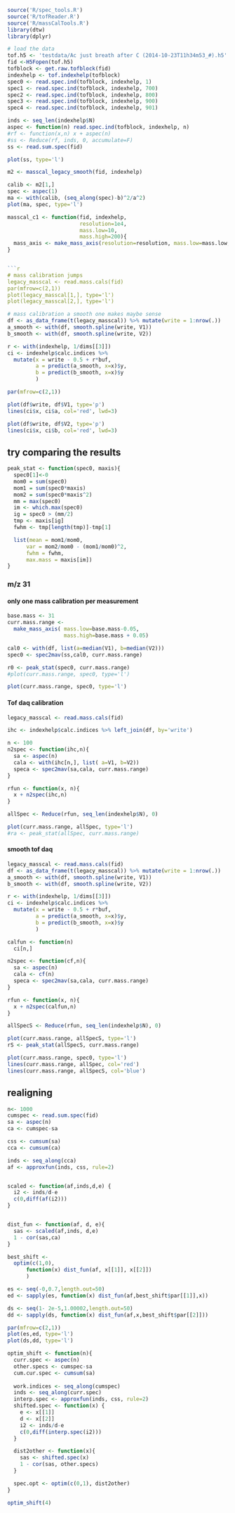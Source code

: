 ```r
source('R/spec_tools.R')
source('R/tofReader.R')
source('R/massCalTools.R')
library(dtw)
library(dplyr)
```

```r
# load the data
tof.h5 <- 'testdata/Ac just breath after C (2014-10-23T11h34m53_#).h5'
fid <-H5Fopen(tof.h5)
tofblock <- get.raw.tofblock(fid)
indexhelp <- tof.indexhelp(tofblock)
spec0 <- read.spec.ind(tofblock, indexhelp, 1)
spec1 <- read.spec.ind(tofblock, indexhelp, 700)
spec2 <- read.spec.ind(tofblock, indexhelp, 800)
spec3 <- read.spec.ind(tofblock, indexhelp, 900)
spec4 <- read.spec.ind(tofblock, indexhelp, 901)

inds <- seq_len(indexhelp$N) 
aspec <- function(n) read.spec.ind(tofblock, indexhelp, n)
#rf <- function(x,n) x + aspec(n)
#ss <- Reduce(rf, inds, 0, accumulate=F)
ss <- read.sum.spec(fid)
```

```r
plot(ss, type='l')
```

```r
m2 <- masscal_legacy_smooth(fid, indexhelp)

calib <- m2[1,]
spec <- aspec(1)
ma <- with(calib, (seq_along(spec)-b)^2/a^2)
plot(ma, spec, type='l')

masscal_c1 <- function(fid, indexhelp, 
					   resolution=1e4,
					   mass.low=10,
					   mass.high=200){
  mass_axis <- make_mass_axis(resolution=resolution, mass.low=mass.low, mass.high=mass.high)
}


```r
# mass calibration jumps
legacy_masscal <- read.mass.cals(fid)
par(mfrow=c(2,1))
plot(legacy_masscal[1,], type='l')
plot(legacy_masscal[2,], type='l')
```

```r
# mass calibration a smooth one makes maybe sense
df <- as_data_frame(t(legacy_masscal)) %>% mutate(write = 1:nrow(.))
a_smooth <- with(df, smooth.spline(write, V1))
b_smooth <- with(df, smooth.spline(write, V2))

r <- with(indexhelp, 1/dims[[3]])
ci <- indexhelp$calc.indices %>% 
  mutate(x = write - 0.5 + r*buf,
  		 a = predict(a_smooth, x=x)$y,
  		 b = predict(b_smooth, x=x)$y
  		 )

par(mfrow=c(2,1))

plot(df$write, df$V1, type='p')
lines(ci$x, ci$a, col='red', lwd=3)

plot(df$write, df$V2, type='p')
lines(ci$x, ci$b, col='red', lwd=3)
```

## try comparing the results

```r
peak_stat <- function(spec0, maxis){
  spec0[1]<-0
  mom0 = sum(spec0)
  mom1 = sum(spec0*maxis)
  mom2 = sum(spec0*maxis^2)
  mm = max(spec0)
  im <- which.max(spec0)
  ig = spec0 > (mm/2)
  tmp <- maxis[ig]
  fwhm <- tmp[length(tmp)]-tmp[1]

  list(mean = mom1/mom0,
	  var = mom2/mom0 - (mom1/mom0)^2,
	  fwhm = fwhm,
	  max.mass = maxis[im])
}

```
### m/z 31

#### only one mass calibration per measurement
```r
base.mass <- 31
curr.mass.range <- 
  make_mass_axis( mass.low=base.mass-0.05, 
				  mass.high=base.mass + 0.05)

cal0 <- with(df, list(a=median(V1), b=median(V2)))
spec0 <- spec2mav(ss,cal0, curr.mass.range)

r0 <- peak_stat(spec0, curr.mass.range)
#plot(curr.mass.range, spec0, type='l')
```

```r
plot(curr.mass.range, spec0, type='l')
```

#### Tof daq calibration

```r
legacy_masscal <- read.mass.cals(fid)

ihc <- indexhelp$calc.indices %>% left_join(df, by='write')

n <- 100
n2spec <- function(ihc,n){
  sa <- aspec(n)
  cala <- with(ihc[n,], list( a=V1, b=V2))
  speca <- spec2mav(sa,cala, curr.mass.range)
}

rfun <- function(x, n){
  x + n2spec(ihc,n)
}

allSpec <- Reduce(rfun, seq_len(indexhelp$N), 0)

plot(curr.mass.range, allSpec, type='l')
#ra <- peak_stat(allSpec, curr.mass.range)
```


#### smooth tof daq

```r
legacy_masscal <- read.mass.cals(fid)
df <- as_data_frame(t(legacy_masscal)) %>% mutate(write = 1:nrow(.))
a_smooth <- with(df, smooth.spline(write, V1))
b_smooth <- with(df, smooth.spline(write, V2))

r <- with(indexhelp, 1/dims[[3]])
ci <- indexhelp$calc.indices %>% 
  mutate(x = write - 0.5 + r*buf,
  		 a = predict(a_smooth, x=x)$y,
  		 b = predict(b_smooth, x=x)$y
  		 )

calfun <- function(n)
  ci[n,]

n2spec <- function(cf,n){
  sa <- aspec(n)
  cala <- cf(n)
  speca <- spec2mav(sa,cala, curr.mass.range)
}

rfun <- function(x, n){
  x + n2spec(calfun,n)
}

allSpecS <- Reduce(rfun, seq_len(indexhelp$N), 0)

plot(curr.mass.range, allSpecS, type='l')
rS <- peak_stat(allSpecS, curr.mass.range)
```


```r
plot(curr.mass.range, spec0, type='l')
lines(curr.mass.range, allSpec, col='red')
lines(curr.mass.range, allSpecS, col='blue')
```


## realigning

```r
n<- 1000
cumspec <- read.sum.spec(fid)
sa <- aspec(n)
ca <- cumspec-sa

css <- cumsum(sa)
cca <- cumsum(ca)

inds <- seq_along(cca)
af <- approxfun(inds, css, rule=2)


scaled <- function(af,inds,d,e) {
  i2 <- inds/d-e
  c(0,diff(af(i2)))
}


dist_fun <- function(af, d, e){
  sas <- scaled(af,inds, d,e)
  1 - cor(sas,ca)
}

best_shift <-
  optim(c(1,0), 
	  function(x) dist_fun(af, x[[1]], x[[2]])
	  )

es <- seq(-0,0.7,length.out=50)
ed <- sapply(es, function(x) dist_fun(af,best_shift$par[[1]],x))

ds <- seq(1- 2e-5,1.00002,length.out=50)
dd <- sapply(ds, function(x) dist_fun(af,x,best_shift$par[[2]]))

par(mfrow=c(2,1))
plot(es,ed, type='l')
plot(ds,dd, type='l')

```


```r
optim_shift <- function(n){
  curr.spec <- aspec(n)
  other.specs <- cumspec-sa
  cum.cur.spec <- cumsum(sa)
  
  work.indices <- seq_along(cumspec)
  inds <- seq_along(curr.spec)
  interp.spec <- approxfun(inds, css, rule=2)
  shifted.spec <- function(x) {
  	e <- x[[1]]
  	d <- x[[2]]
    i2 <- inds/d-e
    c(0,diff(interp.spec(i2)))
  }

  dist2other <- function(x){
	sas <- shifted.spec(x)
	1 - cor(sas, other.specs)
  }

  spec.opt <- optim(c(0,1), dist2other) 
}

optim_shift(4)

```
